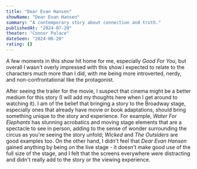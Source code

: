 ```yaml
---
title: "Dear Evan Hansen"
showName: "Dear Evan Hansen"
summary: "A contemporary story about connection and truth."
publishedAt: "2024-07-20"
theater: "Connor Palace"
dateSeen: "2024-06-20"
rating: {}
---
```


A few moments in this show hit home for me, especially _Good For You_, but overall I wasn't overly impressed with this show.I expected to relate to the characters much more than I did, with me being more introverted, nerdy, and non-confrontational like the protagonist.

After seeing the trailer for the movie, I suspect that cinema might be a better medium for this story (I will add my thoughts here when I get around to watching it). I am of the belief that bringing a story to the Broadway stage, especially ones that already have movie or book adaptations, should bring something unique to the story and experience. For example, _Water For Elephants_ has stunning acrobatics and moving stage elements that are a spectacle to see in person, adding to the sense of wonder surrounding the circus as you're seeing the story unfold; _Wicked_ and _The Outsiders_ are good examples too. On the other hand, I didn't feel that _Dear Evan Hansen_ gained anything by being on the live stage - it doesn't make good use of the full size of the stage, and I felt that the screens everywhere were distracting and didn't really add to the story or the viewing experience.
